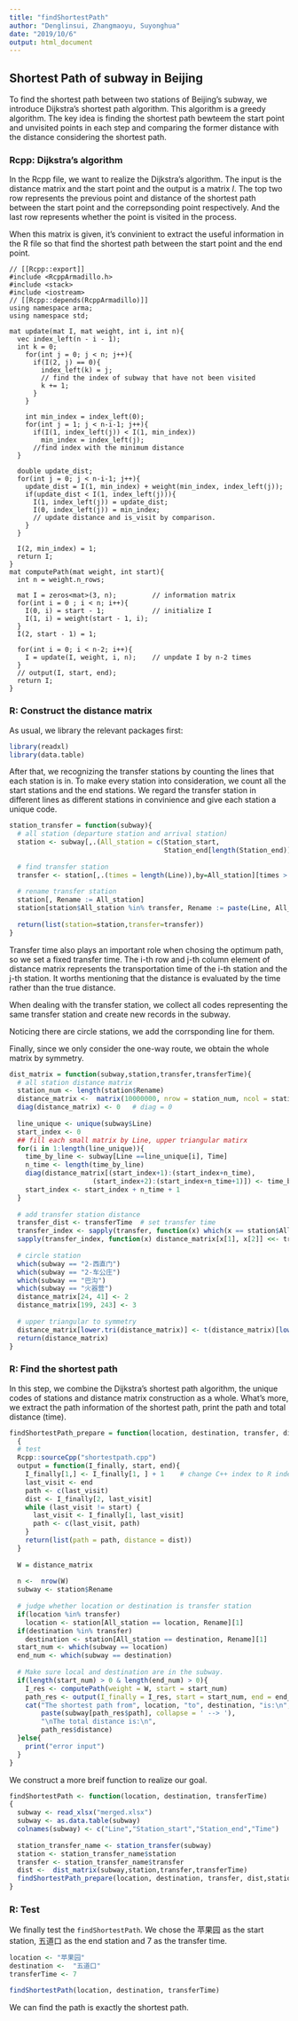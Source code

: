 ```yaml
---
title: "findShortestPath"
author: "Denglinsui, Zhangmaoyu, Suyonghua"
date: "2019/10/6"
output: html_document
---
```


## Shortest Path of subway in Beijing

To find the shortest path between two stations of Beijing's subway, we introduce Dijkstra's shortest path algorithm. This algorithm is a greedy algorithm. The key idea is finding the shortest path bewteem the start point and unvisited points in each step and comparing the former distance with the distance considering the shortest path. 

### Rcpp: Dijkstra's algorithm
In the Rcpp file, we want to realize the Dijkstra's algorithm. The input is the distance matrix and the start point and the output is a matrix $I$. The top two row represents the previous point and distance of the shortest path between the start point and the correpsonding point respectively. And the last row represents whether the point is visited in the process. 

When this matrix is given, it's convinient to extract the useful information in the R file so that find the shortest path between the start point and the end point.

```rcpp
// [[Rcpp::export]]
#include <RcppArmadillo.h>
#include <stack>
#include <iostream>
// [[Rcpp::depends(RcppArmadillo)]]
using namespace arma;
using namespace std;

mat update(mat I, mat weight, int i, int n){
  vec index_left(n - i - 1);
  int k = 0;
    for(int j = 0; j < n; j++){
      if(I(2, j) == 0){
        index_left(k) = j;
        // find the index of subway that have not been visited
        k += 1;
      }
    }
  
    int min_index = index_left(0);
    for(int j = 1; j < n-i-1; j++){
      if(I(1, index_left(j)) < I(1, min_index))
        min_index = index_left(j);
      //find index with the minimum distance
  }

  double update_dist;
  for(int j = 0; j < n-i-1; j++){
    update_dist = I(1, min_index) + weight(min_index, index_left(j));
    if(update_dist < I(1, index_left(j))){
      I(1, index_left(j)) = update_dist;
      I(0, index_left(j)) = min_index;
      // update distance and is_visit by comparison.
    }
  }

  I(2, min_index) = 1;
  return I;
}
mat computePath(mat weight, int start){
  int n = weight.n_rows;
  
  mat I = zeros<mat>(3, n);         // information matrix
  for(int i = 0 ; i < n; i++){     
    I(0, i) = start - 1;            // initialize I
    I(1, i) = weight(start - 1, i);
  }
  I(2, start - 1) = 1;
  
  for(int i = 0; i < n-2; i++){
    I = update(I, weight, i, n);    // unpdate I by n-2 times
  }
  // output(I, start, end);
  return I;
}
```


### R: Construct the distance matrix

As usual, we library the relevant packages first:
```r
library(readxl)
library(data.table)
```

After that, we recognizing the transfer stations by counting the lines that each station is in. To make every station into consideration, we count all the start stations and the end stations. We regard the transfer station in different lines as different stations in convinience and give each station a unique code.
```r
station_transfer = function(subway){
  # all station (departure station and arrival station)
  station <- subway[,.(All_station = c(Station_start,
                                       Station_end[length(Station_end)])),by=Line]
  
  # find transfer station
  transfer <- station[,.(times = length(Line)),by=All_station][times > 1, All_station]
  
  # rename transfer station
  station[, Rename := All_station]
  station[station$All_station %in% transfer, Rename := paste(Line, All_station, sep = '-')]
  
  return(list(station=station,transfer=transfer))
}
```

Transfer time also plays an important role when chosing the optimum path, so we set a fixed transfer time. The i-th row and j-th column element of distance matrix represents the transportation time of the i-th station and the j-th station. It worths mentioning that the distance is evaluated by the time rather than the true distance.

When dealing with the transfer station, we collect all codes representing the same transfer station and create new records in the subway.

Noticing there are circle stations, we add the corrsponding line for them.

Finally, since we only consider the one-way route, we obtain the whole matrix by symmetry. 
```r
dist_matrix = function(subway,station,transfer,transferTime){
  # all station distance matrix
  station_num <- length(station$Rename)
  distance_matrix <-  matrix(10000000, nrow = station_num, ncol = station_num)
  diag(distance_matrix) <- 0   # diag = 0
  
  line_unique <- unique(subway$Line)
  start_index <- 0
  ## fill each small matrix by Line, upper triangular matirx
  for(i in 1:length(line_unique)){
    time_by_line <- subway[Line ==line_unique[i], Time]
    n_time <- length(time_by_line)
    diag(distance_matrix[(start_index+1):(start_index+n_time), 
                     (start_index+2):(start_index+n_time+1)]) <- time_by_line
    start_index <- start_index + n_time + 1
  }
  
  # add transfer station distance
  transfer_dist <- transferTime  # set transfer time
  transfer_index <- sapply(transfer, function(x) which(x == station$All_station))
  sapply(transfer_index, function(x) distance_matrix[x[1], x[2]] <<- transfer_dist)
  
  # circle station
  which(subway == "2-西直门")
  which(subway == "2-车公庄")
  which(subway == "巴沟")
  which(subway == "火器营")
  distance_matrix[24, 41] <- 2
  distance_matrix[199, 243] <- 3
  
  # upper triangular to symmetry
  distance_matrix[lower.tri(distance_matrix)] <- t(distance_matrix)[lower.tri(distance_matrix)]
  return(distance_matrix)
}
```


### R: Find the shortest path
In this step, we combine the Dijkstra's shortest path algorithm, the unique codes of stations and distance matrix construction as a whole. What's more, we extract the path information of the shortest path, print the path and total distance (time).
```r
findShortestPath_prepare = function(location, destination, transfer, distance_matrix,station)
  {
  # test
  Rcpp::sourceCpp("shortestpath.cpp")
  output = function(I_finally, start, end){
    I_finally[1,] <- I_finally[1, ] + 1    # change C++ index to R index
    last_visit <- end
    path <- c(last_visit)
    dist <- I_finally[2, last_visit]
    while (last_visit != start) {
      last_visit <- I_finally[1, last_visit]
      path <- c(last_visit, path)
    }
    return(list(path = path, distance = dist))
  }
  
  W = distance_matrix
  
  n <-  nrow(W)
  subway <- station$Rename
  
  # judge whether location or destination is transfer station
  if(location %in% transfer)
    location <- station[All_station == location, Rename][1]
  if(destination %in% transfer)
    destination <- station[All_station == destination, Rename][1]
  start_num <- which(subway == location)
  end_num <- which(subway == destination)
  
  # Make sure local and destination are in the subway.
  if(length(start_num) > 0 & length(end_num) > 0){
    I_res <- computePath(weight = W, start = start_num)
    path_res <- output(I_finally = I_res, start = start_num, end = end_num)
    cat("The shortest path from", location, "to", destination, "is:\n", 
        paste(subway[path_res$path], collapse = ' --> '), 
        "\nThe total distance is:\n",
        path_res$distance)
  }else{
    print("error input")
  }
}
```

We construct a more breif function to realize our goal.
```r
findShortestPath <- function(location, destination, transferTime)
{
  subway <- read_xlsx("merged.xlsx")
  subway <- as.data.table(subway)
  colnames(subway) <- c("Line","Station_start","Station_end","Time")
  
  station_transfer_name <- station_transfer(subway)
  station <- station_transfer_name$station
  transfer <- station_transfer_name$transfer
  dist <-  dist_matrix(subway,station,transfer,transferTime) 
  findShortestPath_prepare(location, destination, transfer, dist,station)
}

```


### R: Test

We finally test the `findShortestPath`. We chose the 苹果园 as the start station, 五道口 as the end station and 7 as the transfer time. 
```r
location <- "苹果园"
destination <-  "五道口"
transferTime <- 7

findShortestPath(location, destination, transferTime)
```

We can find the path is exactly the shortest path.
